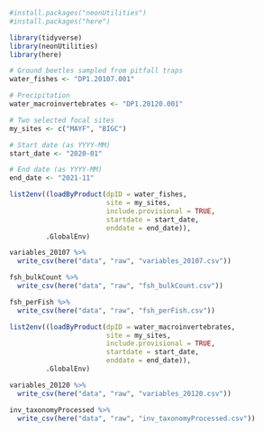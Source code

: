 ```r
#install.packages("neonUtilities")
#install.packages("here")

library(tidyverse)
library(neonUtilities)
library(here)
```
```r
# Ground beetles sampled from pitfall traps
water_fishes <- "DP1.20107.001"

# Precipitation
water_macroinvertebrates <- "DP1.20120.001"

# Two selected focal sites
my_sites <- c("MAYF", "BIGC")

# Start date (as YYYY-MM)
start_date <- "2020-01"

# End date (as YYYY-MM)
end_date <- "2021-11"

```

```r

list2env((loadByProduct(dpID = water_fishes, 
                        site = my_sites, 
                        include.provisional = TRUE,
                        startdate = start_date,
                        enddate = end_date)),
         .GlobalEnv)

```

```r
variables_20107 %>% 
  write_csv(here("data", "raw", "variables_20107.csv"))

fsh_bulkCount %>% 
  write_csv(here("data", "raw", "fsh_bulkCount.csv"))

fsh_perFish %>%
  write_csv(here("data", "raw", "fsh_perFish.csv"))
```

```r
list2env((loadByProduct(dpID = water_macroinvertebrates, 
                        site = my_sites, 
                        include.provisional = TRUE,
                        startdate = start_date,
                        enddate = end_date)),
         .GlobalEnv)
```
```r
variables_20120 %>% 
  write_csv(here("data", "raw", "variables_20120.csv"))

inv_taxonomyProcessed %>% 
  write_csv(here("data", "raw", "inv_taxonomyProcessed.csv"))
```

